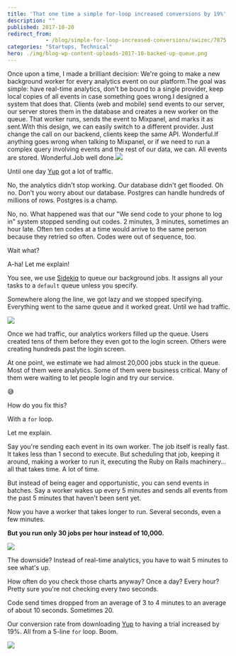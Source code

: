 ```yaml
---
title: 'That one time a simple for-loop increased conversions by 19%'
description: ""
published: 2017-10-20
redirect_from: 
            - /blog/simple-for-loop-increased-conversions/swizec/7875
categories: "Startups, Technical"
hero: ./img/blog-wp-content-uploads-2017-10-backed-up-queue.png
---
```

Once upon a time, I made a brilliant decision: We&#x27;re going to make a new background worker for every analytics event on our platform.The goal was simple: have real-time analytics, don&#x27;t be bound to a single provider, keep local copies of all events in case something goes wrong.I designed a system that does that. Clients (web and mobile) send events to our server, our server stores them in the database and creates a new worker on the queue. That worker runs, sends the event to Mixpanel, and marks it as sent.With this design, we can easily switch to a different provider. Just change the call on our backend, clients keep the same API. Wonderful.If anything goes wrong when talking to Mixpanel, or if we need to run a complex query involving events and the rest of our data, we can. All events are stored. Wonderful.Job well done.![](./img/media-Mp4hQy51LjY6A-giphy.gif)



Until one day [Yup](https://www.yup.com) got a lot of traffic.



No, the analytics didn&#x27;t stop working. Our database didn&#x27;t get flooded. Oh no. Don&#x27;t you worry about our database. Postgres can handle hundreds of millions of rows. Postgres is a champ.



No, no. What happened was that our &quot;We send code to your phone to log in&quot; system stopped sending out codes. 2 minutes, 3 minutes, sometimes an hour late. Often ten codes at a time would arrive to the same person because they retried so often. Codes were out of sequence, too.



Wait what?



A-ha! Let me explain!



You see, we use [Sidekiq](https://github.com/mperham/sidekiq) to queue our background jobs. It assigns all your tasks to a `default` queue unless you specify.



Somewhere along the line, we got lazy and we stopped specifying. Everything went to the same queue and it worked great. Until we had traffic.



![](./img/blog-wp-content-uploads-2017-10-backed-up-queue.png)



Once we had traffic, our analytics workers filled up the queue. Users created tens of them before they even got to the login screen. Others were creating hundreds past the login screen.



At one point, we estimate we had almost 20,000 jobs stuck in the queue. Most of them were analytics. Some of them were business critical. Many of them were waiting to let people login and try our service.



😅



How do you fix this?



With a `for` loop.



Let me explain.



Say you&#x27;re sending each event in its own worker. The job itself is really fast. It takes less than 1 second to execute. But scheduling that job, keeping it around, making a worker to run it, executing the Ruby on Rails machinery… all that takes time. A lot of time.



But instead of being eager and opportunistic, you can send events in batches. Say a worker wakes up every 5 minutes and sends all events from the past 5 minutes that haven&#x27;t been sent yet.



Now you have a worker that takes longer to run. Several seconds, even a few minutes.



**But you run only 30 jobs per hour instead of 10,000.**



![](./img/blog-wp-content-uploads-2017-10-batched-queue.png)



The downside? Instead of real-time analytics, you have to wait 5 minutes to see what&#x27;s up.



How often do you check those charts anyway? Once a day? Every hour? Pretty sure you&#x27;re not checking every two seconds.



Code send times dropped from an average of 3 to 4 minutes to an average of about 10 seconds. Sometimes 20.



Our conversion rate from downloading [Yup](https://www.yup.com) to having a trial increased by 19%. All from a 5-line `for` loop. Boom.



![](./img/media-OK27wINdQS5YQ-giphy.gif)